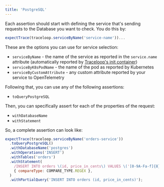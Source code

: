 ```yaml
---
title: 'PostgreSQL'
---
```


Each assertion should start with defining the service that's sending requests to the Database you want to check. You do this by:

```js
expectTrace(traceloop.serviceByName('service-name'))...
```

These are the options you can use for service selection:

- `serviceByName` - the name of the service as reported in the `service.name` attribute
  (automatically reported by [Traceloop's init container](/jest-otel/no-otel))
- `serviceByK8sPodName` - the name of the pod as reported by Kubernetes
- `serviceByCustomAttribute` - any custom attribute reported by your service to OpenTelemetry

Following that, you can use any of the following assertions:

- `toQueryPostgreSQL`

Then, you can specifically assert for each of the properties of the request:

- `withDatabaseName`
- `withStatement`

So, a complete assertion can look like:

```js
expectTrace(traceloop.serviceByName('orders-service'))
  .toQueryPostgreSQL()
  .withDatabaseName('postgres')
  .withOperations('INSERT')
  .withTables('orders')
  .withStatement(
    /INSERT INTO orders \(id, price_in_cents\) VALUES \('[0-9A-Fa-f]{8}-[0-9A-Fa-f]{4}-[0-9A-Fa-f]{4}-[0-9A-Fa-f]{4}-[0-9A-Fa-f]{12}', [0-9]+\)/,
    { compareType: COMPARE_TYPE.REGEX },
  )
  .withPartialQuery('INSERT INTO orders (id, price_in_cents)');
